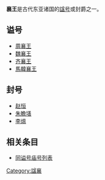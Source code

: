 '''襄王'''是古代东亚诸国的[[諡|諡号]]或封爵之一。

==谥号==
* [[周襄王|周襄王]]
* [[魏襄王|魏襄王]]
* [[齐襄王|齐襄王]]
* [[襄王_(馬韓)|馬韓襄王]]

==封号==
* [[赵恒|赵恒]]
* [[朱瞻墡|朱瞻墡]]
* [[李熅|李熅]]

== 相关条目 ==
* [[同谥号庙号列表|同谥号庙号列表]]

[[Category:諡襄|Category:諡襄]]
{{disambig}}